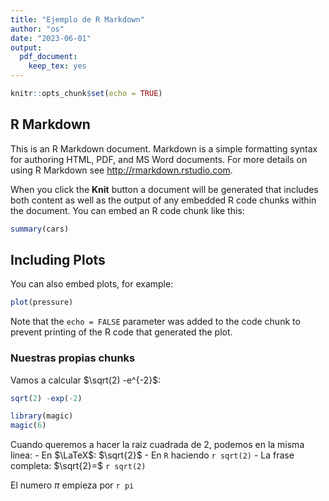 ```yaml
---
title: "Ejemplo de R Markdown"
author: "os"
date: "2023-06-01"
output: 
  pdf_document: 
    keep_tex: yes
---
```


```r
knitr::opts_chunk$set(echo = TRUE)
```

## R Markdown

This is an R Markdown document. Markdown is a simple formatting syntax for authoring HTML, PDF, and MS Word documents. For more details on using R Markdown see <http://rmarkdown.rstudio.com>.

When you click the **Knit** button a document will be generated that includes both content as well as the output of any embedded R code chunks within the document. You can embed an R code chunk like this:

```r
summary(cars)
```

## Including Plots

You can also embed plots, for example:

```r
plot(pressure)
```

Note that the `echo = FALSE` parameter was added to the code chunk to prevent printing of the R code that generated the plot.

### Nuestras propias chunks
Vamos a calcular $\sqrt(2) -e^{-2}$:
```r
sqrt(2) -exp(-2)
```

```r
library(magic)
magic(6)
```

Cuando queremos a hacer la raiz cuadrada de 2, podemos en la misma linea:
- En $\LaTeX$: $\sqrt{2}$
- En `R` haciendo `r sqrt(2)`
- La frase completa: $\sqrt{2}=$ `r sqrt(2)`

El numero $\pi$ empieza por `r pi`
